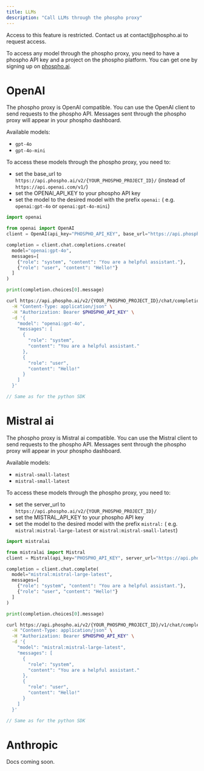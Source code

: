 ```yaml
---
title: LLMs
description: "Call LLMs through the phospho proxy"
---
```


<Note>
  Access to this feature is restricted. Contact us at contact@phospho.ai to
  request access.
</Note>

To access any model through the phospho proxy, you need to have a phospho API key and a project on the phospho platform. You can get one by signing up on [phospho.ai](https://platform.phospho.ai).

# OpenAI

The phospho proxy is OpenAI compatible. You can use the OpenAI client to send requests to the phospho API. Messages sent through the phospho proxy will appear in your phospho dashboard.

Available models:

- `gpt-4o`
- `gpt-4o-mini`

To access these models through the phospho proxy, you need to:

- set the base_url to `https://api.phospho.ai/v2/{YOUR_PHOSPHO_PROJECT_ID}/` (instead of `https://api.openai.com/v1/`)
- set the OPENAI_API_KEY to your phospho API key
- set the model to the desired model with the prefix `openai:` ( e.g. `openai:gpt-4o` or `openai:gpt-4o-mini`)

<CodeGroup>

```python openai python sdk
import openai

from openai import OpenAI
client = OpenAI(api_key="PHOSPHO_API_KEY", base_url="https://api.phospho.ai/v2/{YOUR_PHOSPHO_PROJECT_ID}/")

completion = client.chat.completions.create(
  model="openai:gpt-4o",
  messages=[
    {"role": "system", "content": "You are a helpful assistant."},
    {"role": "user", "content": "Hello!"}
  ]
)

print(completion.choices[0].message)

```

```bash curl
curl https://api.phospho.ai/v2/{YOUR_PHOSPHO_PROJECT_ID}/chat/completions \
  -H "Content-Type: application/json" \
  -H "Authorization: Bearer $PHOSPHO_API_KEY" \
  -d '{
    "model": "openai:gpt-4o",
    "messages": [
      {
        "role": "system",
        "content": "You are a helpful assistant."
      },
      {
        "role": "user",
        "content": "Hello!"
      }
    ]
  }'
```

```javascript openai javascript sdk
// Same as for the python SDK
```

</CodeGroup>

# Mistral ai

The phospho proxy is Mistral ai compatible. You can use the Mistral client to send requests to the phospho API. Messages sent through the phospho proxy will appear in your phospho dashboard.

Available models:

- `mistral-small-latest`
- `mistral-small-latest`

To access these models through the phospho proxy, you need to:

- set the server_url to `https://api.phospho.ai/v2/{YOUR_PHOSPHO_PROJECT_ID}/`
- set the MISTRAL_API_KEY to your phospho API key
- set the model to the desired model with the prefix `mistral:` ( e.g. `mistral:mistral-large-latest` or `mistral:mistral-small-latest`)

<CodeGroup>

```python mistralai python sdk
import mistralai

from mistralai import Mistral
client = Mistral(api_key="PHOSPHO_API_KEY", server_url="https://api.phospho.ai/v2/{YOUR_PHOSPHO_PROJECT_ID}/")

completion = client.chat.complete(
  model="mistral:mistral-large-latest",
  messages=[
    {"role": "system", "content": "You are a helpful assistant."},
    {"role": "user", "content": "Hello!"}
  ]
)

print(completion.choices[0].message)

```

```bash curl
curl https://api.phospho.ai/v2/{YOUR_PHOSPHO_PROJECT_ID}/v1/chat/completions \
  -H "Content-Type: application/json" \
  -H "Authorization: Bearer $PHOSPHO_API_KEY" \
  -d '{
    "model": "mistral:mistral-large-latest",
    "messages": [
      {
        "role": "system",
        "content": "You are a helpful assistant."
      },
      {
        "role": "user",
        "content": "Hello!"
      }
    ]
  }'
```

```javascript mistralai javascript sdk
// Same as for the python SDK
```

</CodeGroup>

# Anthropic

Docs coming soon.

